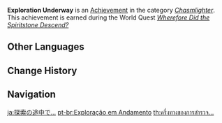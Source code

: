 {{Achievement Infobox
|title        = 
|id           = 80159
|order id     = 0159
|category     = Chasmlighter
|description  = Complete the exploration commission from the Ministry of Civil Affairs.
|requirements = Earned during ''[[Wherefore Did the Spiritstone Descend?]]''
|primogems    = 10
|tracking     = 
|topic        = 
|quest        = The Chasm Delvers
}}
'''Exploration Underway''' is an [[Achievement]] in the category ''[[Chasmlighter]]''. This achievement is earned during the World Quest ''[[Wherefore Did the Spiritstone Descend?]]''
<!--
==Trivia==

==Video Guides==
{{EVT
|video1   = 
|caption1 = 
}}
-->
==Other Languages==
{{Other Languages
|en      = Exploration Underway
|zhs     = 半途的探索…
|zhs_rm  = Bàntú de Tànsuǒ...
|zht     = 半途的探索…
|zht_rm  = Bàntú de Tànsuǒ...
|zh_tl   = 
|ja      = 探索の途中で…
|ja_rm   = Tansaku no Tochuu de...
|ja_tl   = 
|ko      = 절반의 탐사…
|ko_rm   = Jeolban-ui Tamsa...
|ko_tl   = Dimidiate Exploration...
|es      = Expedición a medio camino
|es_tl   = Halfway Expedition
|fr      = Exploration en cours...
|fr_tl   = Exploration Underway...
|ru      = Ведётся исследование...
|ru_tl   = Exploration Underway...
|th      = ครึ่งทางของการสำรวจ...
|th_rm   = 
|th_tl   = 
|vi      = Thám Hiểm Giữa Chừng...
|vi_tl   = 
|de      = Erkundung im Gange&nbsp;...
|de_tl   = Exploration in Progress&nbsp;...
|id      = Penjelajahan Setengah Jalan
|id_tl   = Halfway in Exploration
|pt      = Exploração em Andamento
|pt_tl   = 
|tr      = Keşif Devam Ediyor
|tr_tl   = 
|it      = Esplorazione in corso
|it_tl   = 
}}

==Change History==
{{Change History|2.6}}
<!--
==References==
{{Reflist}}
-->
==Navigation==
{{Achievement Navbox|Chasmlighter}}

[[ja:探索の途中で…]]
[[pt-br:Exploração em Andamento]]
[[th:ครึ่งทางของการสำรวจ...]]